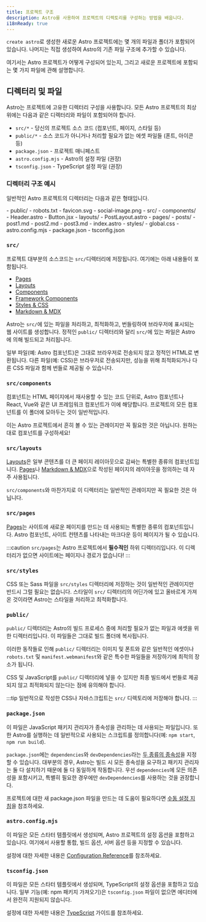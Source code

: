 ```yaml
---
title: 프로젝트 구조
description: Astro를 사용하여 프로젝트의 디렉토리를 구성하는 방법을 배웁니다.
i18nReady: true
---
```


`create astro`로 생성한 새로운 Astro 프로젝트에는 몇 개의 파일과 폴더가 포함되어 있습니다. 나머지는 직접 생성하여 Astro의 기존 파일 구조에 추가할 수 있습니다.

여기서는 Astro 프로젝트가 어떻게 구성되어 있는지, 그리고 새로운 프로젝트에 포함되는 몇 가지 파일에 관해 설명합니다.

## 디렉터리 및 파일

Astro는 프로젝트에 고유한 디렉터리 구성을 사용합니다. 모든 Astro 프로젝트의 최상위에는 다음과 같은 디렉터리와 파일이 포함되어야 합니다.

- `src/*` - 당신의 프로젝트 소스 코드 (컴포넌트, 페이지, 스타일 등)
- `public/*` - 소스 코드가 아니거나 처리할 필요가 없는 에셋 파일들 (폰트, 아이콘 등)
- `package.json` - 프로젝트 매니페스트
- `astro.config.mjs` - Astro의 설정 파일 (권장)
- `tsconfig.json` - TypeScript 설정 파일 (권장)

### 디렉터리 구조 예시

일반적인 Astro 프로젝트의 디렉터리는 다음과 같은 형태입니다.

<FileTree>
- public/
  - robots.txt
  - favicon.svg
  - social-image.png
- src/
  - components/
    - Header.astro
    - Button.jsx
  - layouts/
    - PostLayout.astro
  - pages/
    - posts/
      - post1.md
      - post2.md
      - post3.md
    - index.astro
  - styles/
    - global.css
- astro.config.mjs
- package.json
- tsconfig.json
</FileTree>

### `src/`

프로젝트 대부분의 소스코드는 `src/`디렉터리에 저장됩니다. 여기에는 아래 내용들이 포함됩니다.

- [Pages](/ko/core-concepts/astro-pages/)
- [Layouts](/ko/core-concepts/layouts/)
- [Components](/ko/core-concepts/astro-components/)
- [Framework Components](/ko/core-concepts/framework-components/)
- [Styles & CSS](/ko/guides/styling/)
- [Markdown & MDX](/ko/guides/markdown-content/)

Astro는 `src/`에 있는 파일을 처리하고, 최적화하고, 번들링하여 브라우저에 표시되는 웹 사이트를 생성합니다. 정적인 `public/` 디렉터리와 달리 `src/`에 있는 파일은 Astro에 의해 빌드되고 처리됩니다.

일부 파일(예: Astro 컴포넌트)은 그대로 브라우저로 전송되지 않고 정적인 HTML로 변환됩니다. 다른 파일(예: CSS)은 브라우저로 전송되지만, 성능을 위해 최적화되거나 다른 CSS 파일과 함께 번들로 제공될 수 있습니다.

### `src/components`

컴포넌트는 HTML 페이지에서 재사용할 수 있는 코드 단위로, Astro 컴포넌트나 React, Vue와 같은 UI 프레임워크 컴포넌트가 이에 해당합니다. 프로젝트의 모든 컴포넌트를 이 폴더에 모아두는 것이 일반적입니다.

이는 Astro 프로젝트에서 흔히 볼 수 있는 관례이지만 꼭 필요한 것은 아닙니다. 원하는 대로 컴포넌트를 구성하세요!

### `src/layouts`

[Layouts](/ko/core-concepts/layouts/)은 일부 콘텐츠를 더 큰 페이지 레이아웃으로 감싸는 특별한 종류의 컴포넌트입니다. [Pages](/ko/core-concepts/astro-pages/)나 [Markdown & MDX](/ko/guides/markdown-content/)으로 작성된 페이지의 레이아웃을 정의하는 데 자주 사용됩니다.

`src/components`와 마찬가지로 이 디렉터리는 일반적인 관례이지만 꼭 필요한 것은 아닙니다.

### `src/pages`

[Pages](/ko/core-concepts/astro-pages/)는 사이트에 새로운 페이지를 만드는 데 사용되는 특별한 종류의 컴포넌트입니다. Astro 컴포넌트, 사이트 컨텐츠를 나타내는 마크다운 등이 페이지가 될 수 있습니다.

:::caution
`src/pages`는 Astro 프로젝트에서 **필수적인** 하위 디렉터리입니다. 이 디렉터리가 없으면 사이트에는 페이지나 경로가 없습니다!
:::

### `src/styles`

CSS 또는 Sass 파일을 `src/styles` 디렉터리에 저장하는 것이 일반적인 관례이지만 반드시 그럴 필요는 없습니다. 스타일이 `src/` 디렉터리의 어딘가에 있고 올바르게 가져온 것이라면 Astro는 스타일을 처리하고 최적화합니다.

### `public/`

`public/` 디렉터리는 Astro의 빌드 프로세스 중에 처리할 필요가 없는 파일과 에셋을 위한 디렉터리입니다. 이 파일들은 그대로 빌드 폴더에 복사됩니다.

이러한 동작들로 인해 `public/` 디렉터리는 이미지 및 폰트와 같은 일반적인 에셋이나 `robots.txt` 및 `manifest.webmanifest`와 같은 특수한 파일들을 저장하기에 최적의 장소가 됩니다.

CSS 및 JavaScript를 `public/` 디렉터리에 넣을 수 있지만 최종 빌드에서 번들로 제공되지 않고 최적화되지 않는다는 점에 유의해야 합니다.

:::tip
일반적으로 작성한 CSS나 자바스크립트는 `src/` 디렉토리에 저장해야 합니다.
:::

### `package.json`

이 파일은 JavaScript 패키지 관리자가 종속성을 관리하는 데 사용되는 파일입니다. 또한 Astro를 실행하는 데 일반적으로 사용되는 스크립트를 정의합니다(예: `npm start`, `npm run build`).

`package.json`에는 `dependencies`와 `devDependencies`라는 [두 종류의 종속성](https://docs.npmjs.com/specifying-dependencies-and-devdependencies-in-a-package-json-file)을 지정할 수 있습니다. 대부분의 경우, Astro는 빌드 시 모든 종속성을 요구하고 패키지 관리자는 둘 다 설치하기 때문에 둘 다 동일하게 작동합니다. 우선 `dependencies`에 모든 의존성을 포함시키고, 특별히 필요한 경우에만 `devDependencies`를 사용하는 것을 권장합니다.

프로젝트에 대한 새 package.json 파일을 만드는 데 도움이 필요하다면 [수동 설정 지침](/ko/install/manual/)을 참조하세요.

### `astro.config.mjs`

이 파일은 모든 스타터 템플릿에서 생성되며, Astro 프로젝트의 설정 옵션을 포함하고 있습니다. 여기에서 사용할 통합, 빌드 옵션, 서버 옵션 등을 지정할 수 있습니다.

설정에 대한 자세한 내용은 [Configuration Reference](/ko/reference/configuration-reference/#article)를 참조하세요.

### `tsconfig.json`

이 파일은 모든 스타터 템플릿에서 생성되며, TypeScript의 설정 옵션을 포함하고 있습니다. 일부 기능(예: npm 패키지 가져오기)은 `tsconfig.json` 파일이 없으면 에디터에서 완전히 지원되지 않습니다.

설정에 대한 자세한 내용은 [TypeScript](/ko/guides/typescript/) 가이드를 참조하세요.

